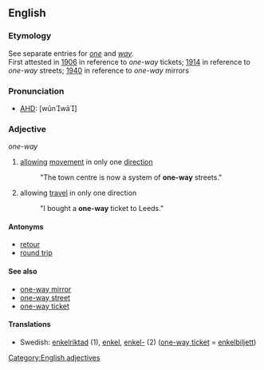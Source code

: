 ==English==

===Etymology===
See separate entries for ''[[one]]'' and ''[[way]]''. <br>
First attested in [[w:1906|1906]] in reference to ''one-way'' tickets; [[w:1914|1914]] in reference to ''one-way'' streets; [[w:1940|1940]] in reference to ''one-way'' mirrors

===Pronunciation===
*[[AHD]]: [wŭnwā]

===Adjective===
''one-way''

# [[allow]]ing [[movement]] in only one [[direction]]
#: "The town centre is now a system of '''one-way''' streets."
# allowing [[travel]] in only one direction
#: "I bought a '''one-way''' ticket to Leeds."

====Antonyms====
* [[retour]]
* [[round trip]]

====See also====
*[[one-way mirror]]
*[[one-way street]]
*[[one-way ticket]]

====Translations====
*Swedish: [[enkelriktad]] (1), [[enkel]], [[enkel-]]  (2) ([[one-way ticket]] = [[enkelbiljett]])

[[Category:English adjectives]]